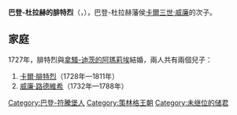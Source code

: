 {{Multiple issues|
{{Expand language|1=en|time=2021-01-11T08:16:15+00:00}}
{{Unreferenced|time=2021-01-11T08:16:15+00:00}}
}}
{{Infobox noble
| name        = 巴登-杜拉赫的腓特烈
| title       = 巴登-杜拉赫藩侯世子
| image       = Huber, Friedrich von Baden-Durlach.JPG
| birth_date  = {{birth_date|1703|10|7|df=yes}}
| birth_place = [[斯圖加特|斯圖加特]]
| death_date  = {{death date and age|1732|3|26|1703|10|7|df=yes}}
| death_place = [[卡爾斯魯厄|卡爾斯魯厄]]
| noble family= [[哲林根王朝|哲林根王朝]]
| father      = [[卡尔三世·威廉_(巴登-杜拉赫)|巴登-杜拉赫藩侯卡爾三世·威廉]]
| mother      = [[符騰堡的瑪格達列娜·威廉明妮|符騰堡的瑪格達列娜·威廉明妮]]
}}
'''巴登-杜拉赫的腓特烈'''（{{lang-de|Friedrich von Baden-Durlach}}，{{bd|1703年|10月7日|1732年|3月26日}}），巴登-杜拉赫藩侯[[卡尔三世·威廉_(巴登-杜拉赫)|卡爾三世·威廉]]的次子。

== 家庭 ==
1727年，腓特烈與[[拿騷-迪茨的阿瑪莉埃|拿騷-迪茨的阿瑪莉埃]]結婚，兩人共有兩個兒子：
# [[卡尔·弗里德里希_(巴登)|卡爾·腓特烈]]（1728年—1811年）
# [[威廉·路德維希_(巴登-杜拉赫)|威廉·路德維希]]（1732年—1788年）

{{Authority control}}
{{歐洲人物小作品}}

[[Category:巴登-符騰堡人|Category:巴登-符騰堡人]]
[[Category:策林格王朝|Category:策林格王朝]]
[[Category:未继位的储君|Category:未继位的储君]]